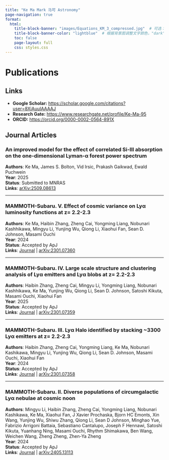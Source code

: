 ```yaml
---
title: "Ke Ma Mark 马可 Astronomy"
page-navigation: true
format:
  html:
    title-block-banner: "images/Equations_KM_3_compressed.jpg"  # 可选：使用图片作为横幅背景
    title-block-banner-color: "lightblue"  # 根据背景图调整文字颜色，"dark" 或 "light"
    toc: false
    page-layout: full
    css: styles.css
---
```


# Publications

## Links

- **Google Scholar:** [https://scholar.google.com/citations?user=8XiAuuIAAAAJ](https://scholar.google.com/citations?user=8XiAuuIAAAAJ)  
- **Research Gate:** [https://www.researchgate.net/profile/Ke-Ma-95](https://www.researchgate.net/profile/Ke-Ma-95)  
- **ORCID:** [https://orcid.org/0000-0002-0564-891X](https://orcid.org/0000-0002-0564-891X)  

## Journal Articles

### An improved model for the effect of correlated Si-III absorption on the one-dimensional Lyman-α forest power spectrum    
**Authors**: Ke Ma, James S. Bolton, Vid Irsic, Prakash Gaikwad, Ewald Puchwein  
**Year**: 2025  
**Status**: Submitted to MNRAS    
**Links**: [arXiv:2509.08613](https://arxiv.org/abs/2509.08613)

---

### MAMMOTH-Subaru. V. Effect of cosmic variance on Lyα luminosity functions at z= 2.2-2.3  
**Authors**: Ke Ma, Haibin Zhang, Zheng Cai, Yongming Liang, Nobunari Kashhikawa, Mingyu Li, Yunjing Wu, Qiong Li, Xiaohui Fan, Sean D. Johnson, Masami Ouchi  
**Year**: 2024  
**Status**: Accepted by ApJ  
**Links**: [Journal](https://iopscience.iop.org/article/10.3847/1538-4357/ad04da/meta) | [arXiv:2301.07360](https://arxiv.org/abs/2301.07360)  

---

### MAMMOTH-Subaru. IV. Large scale structure and clustering analysis of Lyα emitters and Lyα blobs at z= 2.2-2.3  
**Authors**: Haibin Zhang, Zheng Cai, Mingyu Li, Yongming Liang, Nobunari Kashhikawa, Ke Ma, Yunjing Wu, Qiong Li, Sean D. Johnson, Satoshi Kikuta, Masami Ouchi, Xiaohui Fan  
**Year**: 2025  
**Status**: Accepted by ApJ   
**Links**: [Journal](https://iopscience.iop.org/article/10.3847/1538-4357/adb41b/meta) | [arXiv:2301.07359](https://arxiv.org/abs/2301.07359) 

---

### MAMMOTH-Subaru. III. Lyα Halo identified by stacking ~3300 Lyα emitters at z= 2.2-2.3
**Authors**: Haibin Zhang, Zheng Cai, Yongming Liang, Ke Ma, Nobunari Kashikawa, Mingyu Li, Yunjing Wu, Qiong Li, Sean D. Johnson, Masami Ouchi, Xiaohui Fan  
**Year**: 2024  
**Status**: Accepted by ApJ   
**Links**: [Journal](https://iopscience.iop.org/article/10.3847/1538-4357/ad07d3/meta) | [arXiv:2301.07358](https://arxiv.org/abs/2301.07358)  

---

### MAMMOTH-Subaru. II. Diverse populations of circumgalactic Lyα nebulae at cosmic noon
**Authors**: Mingyu Li, Haibin Zhang, Zheng Cai, Yongming Liang, Nobunari Kashikawa, Ke Ma, Xiaohui Fan, J Xavier Prochaska, Bjorn HC Emonts, Xin Wang, Yunjing Wu, Shiwu Zhang, Qiong Li, Sean D Johnson, Minghao Yue, Fabrizio Arrigoni Battaia, Sebastiano Cantalupo, Joseph F Hennawi, Satoshi Kikuta, Yuanhang Ning, Masami Ouchi, Rhythm Shimakawa, Ben Wang, Weichen Wang, Zheng Zheng, Zhen-Ya Zheng  
**Year**: 2024  
**Status**: Accepted by ApJ   
**Links**: [Journal](https://iopscience.iop.org/article/10.3847/1538-4365/ad812c/meta) | [arXiv:2405.13113](https://arxiv.org/abs/2405.13113)  